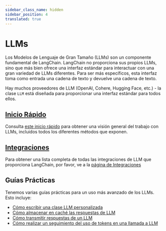 ```yaml
---
sidebar_class_name: hidden
sidebar_position: 4
translated: true
---
```


# LLMs

Los Modelos de Lenguaje de Gran Tamaño (LLMs) son un componente fundamental de LangChain.
LangChain no proporciona sus propios LLMs, sino que más bien ofrece una interfaz estándar para interactuar con una gran variedad de LLMs diferentes. Para ser más específicos, esta interfaz toma como entrada una cadena de texto y devuelve una cadena de texto.

Hay muchos proveedores de LLM (OpenAI, Cohere, Hugging Face, etc.) - la clase `LLM` está diseñada para proporcionar una interfaz estándar para todos ellos.

## [Inicio Rápido](./quick_start)

Consulta [este inicio rápido](./quick_start) para obtener una visión general del trabajo con LLMs, incluidos todos los diferentes métodos que exponen.

## [Integraciones](/docs/integrations/llms/)

Para obtener una lista completa de todas las integraciones de LLM que proporciona LangChain, por favor, ve a la [página de Integraciones](/docs/integrations/llms/)

## Guías Prácticas

Tenemos varias guías prácticas para un uso más avanzado de los LLMs.
Esto incluye:

- [Cómo escribir una clase LLM personalizada](./custom_llm)
- [Cómo almacenar en caché las respuestas de LLM](./llm_caching)
- [Cómo transmitir respuestas de un LLM](./streaming_llm)
- [Cómo realizar un seguimiento del uso de tokens en una llamada a LLM](./token_usage_tracking)
